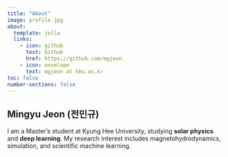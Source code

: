 ```yaml
---
title: "About"
image: profile.jpg
about:
  template: jolla
  links:
    - icon: github
      text: Github
      href: https://github.com/mgjeon
    - icon: envelope
      text: mgjeon at khu.ac.kr
toc: false
number-sections: false
---
```


## Mingyu Jeon (전민규)

I am a Master's student at Kyung Hee University, studying **solar physics** and **deep learning**. My research interest includes magnetohydrodynamics, simulation, and scientific machine learning.